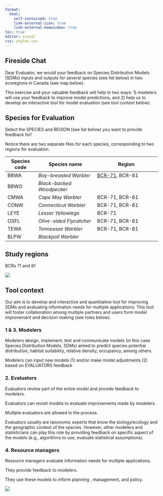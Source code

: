 ```yaml
---
format:
  html:
    self-contained: true
    link-external-icon: true
    link-external-newwindow: true
toc: true
editor: visual
css: styles.css
---
```


## Fireside Chat

Dear Evaluator, we would your feedback on Species Distribution Models (SDMs) inputs and outputs for several species (see list below) in two ecoregions in Canada (see map below).

This exercise and your valuable feedback will help in two ways: 1) modelers will use your feedback to improve model predictions, and 2) help us to develop an interactive tool for model evaluation (see tool context below).

## Species for Evaluation

Select the SPECIES and REGION (see list below) you want to provide feedback for!

Notice there are two separate files for each species, corresponding to two regions for evaluation.

| Species code | Species name              | Region                      |
|--------------|---------------------------|-----------------------------|
| BBWA         | *Bay-breasted Warbler*    | [BCR-71](BBWA.html), BCR-81 |
| BBWO         | *Black-backed Woodpecker* |                             |
| CMWA         | *Cape May Warbler*        | BCR-71, BCR-81              |
| CONW         | *Connecticut Warbler*     | BCR-71, BCR-81              |
| LEYE         | *Lesser Yellowlegs*       | BCR-71                      |
| OSFL         | *Olive-sided Flycatcher*  | BCR-71, BCR-81              |
| TEWA         | *Tennessee Warbler*       | BCR-71, BCR-81              |
| BLPW         | *Blackpoll Warbler*       |                             |

## Study regions

BCRs 71 and 81

![](data/BCRupdatesBAM.png)

## Tool context

Our aim is to develop and interactive and quantitative tool for improving SDMs and evaluating information needs for multiple applications. This tool will foster collaboration among multiple partners and users form model improvement and decision making (see roles below).

### 1 & 3. Modelers

Modelers design, implement, test and communicate models (in this case Species Distribution Models, SDMs) aimed to predict species potential distribution, habitat suitability, relative density, occupancy, among others.

Modelers can input new models (1) and/or make model adjustments (2) based on EVALUATORS feedback

### 2. Evaluators

Evaluators review part of the entire model and provide feedback to modelers.

Evaluators can revisit models to evaluate improvements made by modelers.

Multiple evaluators are allowed in the process.

Evaluators usually are taxonomic experts that know the biology/ecology and the geographic context of the species. However, other modelers and statisticians can play this role by providing feedback on specific aspect of the models (e.g., algorithms to use, evaluate statistical assumptions).

### 4. Resource managers

Resource managers evaluate information needs for multiple applications.

They provide feedback to modelers.

They use these models to inform planning , management, and policy.

![](Figures/Landing_page.jpg)
